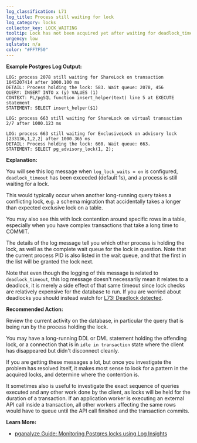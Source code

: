```yaml
---
log_classification: L71
log_title: Process still waiting for lock
log_category: locks
collector_key: LOCK_WAITING
tooltip: Lock has not been acquired yet after waiting for deadlock_timeout
urgency: low
sqlstate: n/a
color: "#FF7F50"
---
```


**Example Postgres Log Output:**

```
LOG: process 2078 still waiting for ShareLock on transaction 1045207414 after 1000.100 ms
DETAIL: Process holding the lock: 583. Wait queue: 2078, 456
QUERY: INSERT INTO x (y) VALUES (1)
CONTEXT: PL/pgSQL function insert_helper(text) line 5 at EXECUTE statement
STATEMENT: SELECT insert_helper($1)
```

```
LOG: process 663 still waiting for ShareLock on virtual transaction 2/7 after 1000.123 ms
```

```
LOG: process 663 still waiting for ExclusiveLock on advisory lock [233136,1,2,2] after 1000.365 ms
DETAIL: Process holding the lock: 660. Wait queue: 663.
STATEMENT: SELECT pg_advisory_lock(1, 2);
```

**Explanation:**

You will see this log message when `log_lock_waits = on` is configured, `deadlock_timeout` has
been exceeded (default 1s), and a process is still waiting for a lock.

This would typically occur when another long-running query takes a conflicting lock,
e.g. a schema migration that accidentally takes a longer than expected exclusive lock
on a table.

You may also see this with lock contention around specific rows in a table, especially
when you have complex transactions that take a long time to COMMIT.

The details of the log message tell you which other process is holding the lock,
as well as the complete wait queue for the lock in question. Note that the current
process PID is also listed in the wait queue, and that the first in the list will
be granted the lock next.

Note that even though the logging of this message is related to `deadlock_timeout`,
this log message doesn't necessarily mean it relates to a deadlock, it is merely
a side effect of that same timeout since lock checks are relatively expensive for
the database to run. If you are worried about deadlocks you should instead watch for
[L73: Deadlock detected](/docs/log-insights/locks/L73).

**Recommended Action:**

Review the current activity on the database, in particular the query that is being
run by the process holding the lock.

You may have a long-running DDL or DML statement holding the offending lock, or
a connection that is in `idle in transaction` state where the client has
disappeared but didn't disconnect cleanly.

If you are getting these messages a lot, but once you investigate the problem
has resolved itself, it makes most sense to look for a pattern in the acquired
locks, and determine where the contention is.

It sometimes also is useful to investigate the exact sequence of queries executed
and any other work done by the client, as locks will be held for the duration
of a transaction. If an application worker is executing an external API call
inside a transaction, all other workers affecting the same rows would have to
queue until the API call finished and the transaction commits.

**Learn More:**

* [pganalyze Guide: Monitoring Postgres locks using Log Insights](/docs/guides/monitoring-postgres-locks-using-log-insights)
